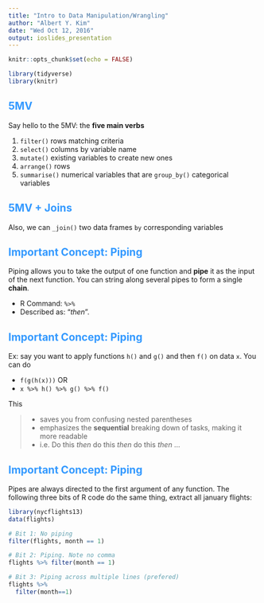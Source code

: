 ```yaml
---
title: "Intro to Data Manipulation/Wrangling"
author: "Albert Y. Kim"
date: "Wed Oct 12, 2016"
output: ioslides_presentation
---
```


<style>
h2 { 
 color: #3399ff;		
}
h3 { 
 color: #3399ff;		
}
slides > slide.backdrop {
  background: white;
}
</style>

```r
knitr::opts_chunk$set(echo = FALSE)
```

```r
library(tidyverse)
library(knitr)
```



## 5MV

Say hello to the 5MV: the **five main verbs**

1. `filter()` rows matching criteria
1. `select()` columns by variable name
1. `mutate()` existing variables to create new ones
1. `arrange()` rows
1. `summarise()` numerical variables that are `group_by()` categorical variables



## 5MV + Joins

Also, we can `_join()` two data frames `by` corresponding variables




## Important Concept: Piping

Piping allows you to take the output of one function and **pipe** it as the input of
the next function. You can string along several pipes to form a single **chain**.

* R Command: `%>%`
* Described as: "_then_". 



## Important Concept: Piping

Ex:  say you want to apply functions `h()` and `g()` and then `f()` on data `x`.  You can do

* `f(g(h(x)))` OR
* `x %>% h() %>% g() %>% f()`

This

> * saves you from confusing nested parentheses
> * emphasizes the **sequential** breaking down of tasks, making it more readable
> * i.e. Do this _then_ do this _then_ do this _then_ ...




## Important Concept: Piping

Pipes are always directed to the first argument of any function. The following three bits of R code
do the same thing, extract all january flights:

```r
library(nycflights13)
data(flights)

# Bit 1: No piping
filter(flights, month == 1)

# Bit 2: Piping. Note no comma
flights %>% filter(month == 1)

# Bit 3: Piping across multiple lines (prefered)
flights %>% 
  filter(month==1)
```
